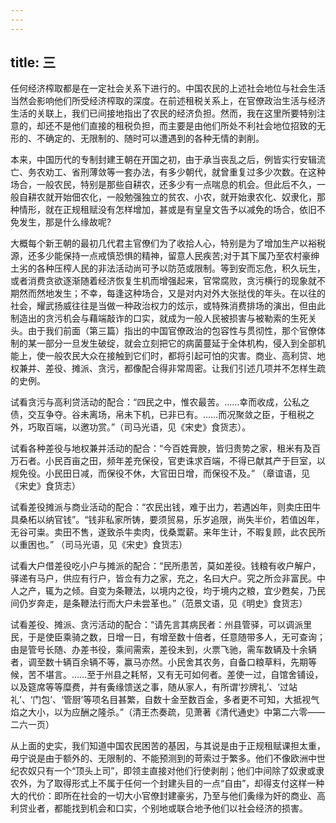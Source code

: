 ```yaml
---
---
---
```

title: 三
---



任何经济榨取都是在一定社会关系下进行的。中国农民的上述社会地位与社会生活当然会影响他们所受经济榨取的深度。在前述租税关系上，在官僚政治生活与经济生活的关联上，我们已间接地指出了农民的经济负担。然而，我在这里所要特别注意的，却还不是他们直接的租税负担，而主要是由他们所处不利社会地位招致的无形的、不确定的、无限制的、随时可以遭遇到的各种无情的剥削。

本来，中国历代的专制封建王朝在开国之初，由于承当丧乱之后，例皆实行安辑流亡、务农劝工、省刑薄敛等一套办法，有多少朝代，就曾重复过多少次数。在这种场合，一般农民，特别是那些自耕农，还多少有一点喘息的机会。但此后不久，一般自耕农就开始佃农化，一般勉强独立的贫农、小农，就开始隶农化、奴隶化，那种情形，就在正规租赋没有怎样增加，甚或是有皇皇文告予以减免的场合，依旧不免发生，那是什么缘故呢?

大概每个新王朝的最初几代君主官僚们为了收拾人心，特别是为了增加生产以裕税源，还多少能保持一点戒慎恐惧的精神，留意人民疾苦;对于其下属乃至农村豪绅土劣的各种压榨人民的非法活动尚可予以防范或限制。等到安而忘危，积久玩生，或者消费贪欲逐渐随着经济恢复生机而增强起来，官常腐败，贪污横行的现象就不期然而然地发生；不幸，每逢这种场合，又是对内对外大张挞伐的年头。在以往的社会，耀武扬威往往是当做一种政治权力的炫示，或特殊消费排场的演出，但由此制造出的贪污机会与藉端敲诈的口实，就成为一般人民被损害与被勒索的生死关头。由于我们前面（第三篇）指出的中国官僚政治的包容性与贯彻性，那个官僚体制的某一部分一旦发生破绽，就会立刻把它的病菌蔓延于全体机构，侵入到全部机能上，使一般农民大众在接触到它们时，都将引起可怕的灾害。商业、高利贷、地权兼并、差役、摊派、贪污，都像配合得非常周密。让我们引述几项并不怎样生疏的史例。

试看贪污与高利贷活动的配合：“四民之中，惟农最苦。……幸而收成，公私之债，交互争夺。谷未离场，帛未下机，已非已有。……而况聚敛之臣，于租税之外，巧取百端，以邀功赏。”（司马光语，见《宋史》食货志）。

试看各种差役与地权兼并活动的配合：“今百姓膏腴，皆归贵势之家，租米有及百万石者。小民百亩之田，频年差充保役，官吏诛求百端，不得已献其产于巨室，以规免役。小民田日减，而保役不休，大官田日增，而保役不及。” （章谊语，见《宋史》食货志）

试看差役摊派与商业活动的配合：“农民出钱，难于出力，若遇凶年，则卖庄田牛具桑柘以纳官钱”。“钱非私家所铸，要须贸易，乐岁追限，尚失半价，若值凶年，无谷可粜。卖田不售，遂致杀牛卖肉，伐桑鬻薪。来年生计，不暇复顾，此农民所以重困也。” （司马光语，见《宋史》食货志）

试看大户借差役吃小户与摊派的配合：“民所患苦，莫如差役。钱粮有收户解户，驿递有马户，供应有行户，皆佥有力之家，充之，名曰大户。究之所佥非富民。中人之产，辄为之倾。自变为条鞭法，以境内之役，均于境内之粮，宜少甦矣，乃民间仍岁奔走，是条鞭法行而大户未尝革也。”（范景文语，见《明史》食货志）

试看差役、摊派、贪污活动的配合：“请先言其病民者：州县管驿，可以调派里民，于是使臣乘骑之数，日增一日，有增至数十倍者，任意随带多人，无可查询；由是管号长随、办差书役，乘间需索，差役未到，火票飞驰，需车数辆及十余辆者，调至数十辆百余辆不等，赢马亦然。小民舍其农务，自备口粮草料，先期等候，苦不堪言。……至于州县之耗帑，又有无可如何者。差使一过，自馆舍铺设，以及筵席等等糜费，并有夤缘馈送之事，随从家人，有所谓‘抄牌礼’、‘过站礼’、‘门包’、‘管厨’等项名目甚繁，自数十金至数百金，多者更不可知，大抵视气焰之大小，以为应酬之隆杀。”（清王杰奏疏，见萧著《清代通史》中第二六零——二六一页）

从上面的史实，我们知道中国农民困苦的基因，与其说是由于正规租赋课担太重，毋宁说是由于额外的、无限制的、不能预测到的苛索过于繁多。他们不像欧洲中世纪农奴只有一个“顶头上司”，即领主直接对他们行使剥削；他们中间除了奴隶或隶农外，为了取得形式上不属于任何一个封建头目的一点“自由”，却得支付这样一种大的代价：即所在社会的一切大小官僚封建豪劣，乃至与他们夤缘为奸的商业、高利贷业者，都能找到机会和口实，个别地或联合地予他们以社会经济的损害。